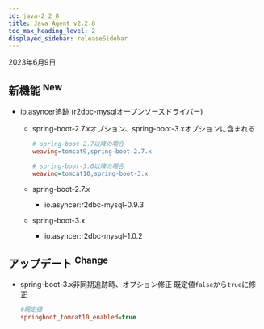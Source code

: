 ```yaml
---
id: java-2_2_8
title: Java Agent v2.2.8
toc_max_heading_level: 2
displayed_sidebar: releaseSidebar
---
```


2023年6月9日

## 新機能 <sup><Status>New</Status></sup>

- io.asyncer追跡 (r2dbc-mysqlオープンソースドライバー)

  - spring-boot-2.7.xオプション、spring-boot-3.xオプションに含まれる

    ```ini title='whatap.conf'
    # spring-boot-2.7以降の場合
    weaving=tomcat9,spring-boot-2.7.x

    # spring-boot-3.0以降の場合
    weaving=tomcat10,spring-boot-3.x
    ```

  - spring-boot-2.7.x

    - io.asyncer:r2dbc-mysql-0.9.3

  - spring-boot-3.x

    - io.asyncer:r2dbc-mysql-1.0.2

## アップデート <sup><Status>Change</Status></sup>

- spring-boot-3.x非同期追跡時、オプション修正
  既定値`false`から`true`に修正
  ```ini title='whatap.conf'
  #既定値
  springboot_tomcat10_enabled=true
  ```
